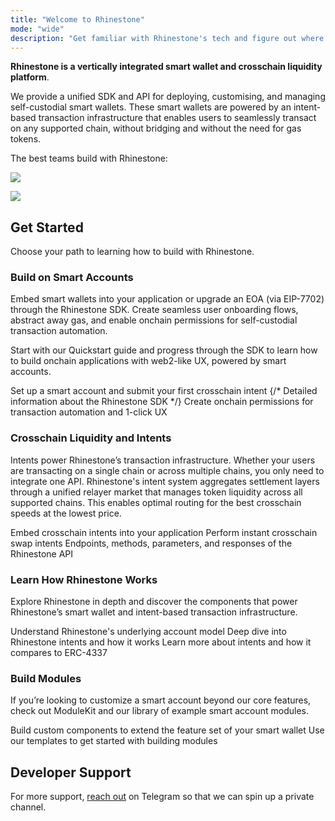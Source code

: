```yaml
---
title: "Welcome to Rhinestone"
mode: "wide"
description: "Get familiar with Rhinestone's tech and figure out where to start"
---
```


**Rhinestone is a vertically integrated smart wallet and crosschain liquidity platform**. 

We provide a unified SDK and API for deploying, customising, and managing self-custodial smart wallets. These smart wallets are powered by an intent-based transaction infrastructure that enables users to seamlessly transact on any supported chain, without bridging and without the need for gas tokens.

The best teams build with Rhinestone:

<img
  className="block dark:hidden"
  src="/images/teams_that_build_with_us_light.png"
/>

<img
  className="hidden dark:block"
  src="/images/teams_that_build_with_us_dark.png"
/>

## Get Started

Choose your path to learning how to build with Rhinestone.

### Build on Smart Accounts

Embed smart wallets into your application or upgrade an EOA (via EIP-7702) through the Rhinestone SDK. Create seamless user onboarding flows, abstract away gas, and enable onchain permissions for self-custodial transaction automation.

Start with our Quickstart guide and progress through the SDK to learn how to build onchain applications with web2-like UX, powered by smart accounts.

<div className='grid grid-cols-1 md:grid-cols-3 gap-x-2'>
  <Card title="Quickstart" href="../../sdk/quickstart" img="../../images/cards/quickstart.png">
  Set up a smart account and submit your first crosschain intent
  </Card>
  {/* <Card title="SDK reference" href="../../sdk-reference" img="../../images/cards/sdk_reference.png">
  Detailed information about the Rhinestone SDK
  </Card> */}
  <Card title="Session Keys" href="../../sdk/smart-sessions/overview" img="../../images/cards/smart_sessions.png">
  Create onchain permissions for transaction automation and 1-click UX
  </Card>
</div>

### Crosschain Liquidity and Intents

Intents power Rhinestone’s transaction infrastructure. Whether your users are transacting on a single chain or across multiple chains, you only need to integrate one API. Rhinestone's intent system aggregates settlement layers through a unified relayer market that manages token liquidity across all supported chains. This enables optimal routing for the best crosschain speeds at the lowest price. 

<div className='grid grid-cols-1 md:grid-cols-3 gap-x-2'>
  <Card title="Create First Transaction" href="../../sdk/smart-wallet/create-first-transaction" img="../../images/cards/omnichain_transactions.png">
  Embed crosschain intents into your application
  </Card>
  <Card title="Swaps" href="../../sdk/intents/swaps" img="../../images/cards/omnichain_swaps.png">
  Perform instant crosschain swap intents
  </Card>
  <Card title="API Reference" href="../../api-reference/user/get-user-portfolio" img="../../images/cards/api_reference.png">
  Endpoints, methods, parameters, and responses of the Rhinestone API
  </Card>
</div>

### Learn How Rhinestone Works

Explore Rhinestone in depth and discover the components that power Rhinestone’s smart wallet and intent-based transaction infrastructure.

<div className='grid grid-cols-1 md:grid-cols-3 gap-x-2'>
  <Card title="Smart Accounts" href="../concepts/smart-accounts" img="../../images/cards/modular_smart_accounts.png" >
  Understand Rhinestone's underlying account model
  </Card>
  <Card title="Rhinestone Intents" href="../introduction/rhinestone-intents" img="../../images/cards/chain_abstraction.png" >
  Deep dive into Rhinestone intents and how it works
  </Card>
  <Card title="What are Intents?" href="../concepts/intents-and-erc4337" img="../../images/cards/intents.png" >
  Learn more about intents and how it compares to ERC-4337
  </Card>
</div>

### Build Modules

If you’re looking to customize a smart account beyond our core features, check out ModuleKit and our library of example smart account modules.

<div className='grid grid-cols-1 md:grid-cols-3 gap-x-2'>
  <Card title="ModuleKit" href="../../build-modules/overview" img="../../images/cards/module_kit.png">
  Build custom components to extend the feature set of your smart wallet
  </Card>
  <Card title="Module Template" href="../../build-modules/overview" img="../../images/cards/module_template.png">
  Use our templates to get started with building modules
  </Card>
</div>

## Developer Support

For more support, [reach out](https://t.me/kurt_larsen) on Telegram so that we can spin up a private channel.
